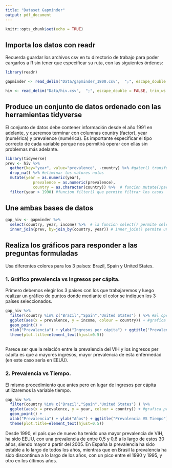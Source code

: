 ```yaml
---
title: "Dataset Gapminder"
output: pdf_document
---
```


```r
knitr::opts_chunk$set(echo = TRUE)
```

## Importa los datos con readr 

Recuerda guardar los archivos csv en tu directorio de trabajo para poder cargarlos a R sin tener que especificar su ruta, con las siguientes órdenes:

```r
library(readr)

gapminder <- read_delim("Data/gapminder_1800.csv",  ";", escape_double = FALSE, trim_ws = TRUE)

hiv <- read_delim("Data/hiv.csv",  ";", escape_double = FALSE, trim_ws = TRUE)

```


## Produce un conjunto de datos ordenado con las herramientas tidyverse

El conjunto de datos debe contener información desde el año 1991 en adelante, y queremos terminar con columnas country (factor), year (numérica) y prevalence (numérica). Es importante especificar el tipo correcto de cada variable porque nos permitirá operar con ellas sin problemas más adelante.

```r
library(tidyverse)
prev <- hiv %>%
  gather(key="year", value="prevalence", -country) %>% #gater() transforma los datos de formato ancho a largo, indicando los nombres que le quieres dar a las 2 nuevas columnas a crear. Luego excluimos country, así toma todo el resto de variables en la transformación.
  drop_na() %>% #eliminar los valores nulos
  mutate(year = as.numeric(year),
            prevalence = as.numeric(prevalence),
            country = as.character(country)) %>%  # funcion mutate()para crear o modificar el tipo de variables en el conjunto de datos. 
  filter(year > 1990) #funcion filter() que permite filtrar los casos

```


## Une ambas bases de datos 

```r
gap_hiv <- gapminder %>% 
  select(country, year, income) %>%  # la funcion select() permite seleccionar las columnas de interés
  inner_join(prev, by=join_by(country, year)) # inner_join() permite unir ambas bases de datos

```


## Realiza los gráficos para responder a las preguntas formuladas
  
Usa diferentes colores para los 3 países: Brazil, Spain y United States.

### 1. Gráfico prevalencia vs Ingresos per cápita.

Primero debemos elegir los 3 países con los que trabajaremos y luego realizar un gráfico de puntos donde mediante el color se indiquen los 3 países seleccionados.

```r
gap_hiv %>%
  filter(country %in% c("Brazil","Spain","United States") ) %>% #El operador %in% verifica si el valor de la columna "country" está presente en el vector de países especificados con c().
  ggplot(aes(x = prevalence, y = income, colour = country)) + #grafica prevalencia vs income, por país
  geom_point() +
  xlab("Prevalencia") + ylab("Ingresos per cápita") + ggtitle("Prevalencia VS Ingresos") +
  theme(plot.title=element_text(hjust=0.5))
  
```

Parece ser que la relación entre la prevalencia del VIH y los ingresos per cápita es que a mayores ingresos, mayor prevalencia de esta enfermedad (en este caso sería en EEUU).

### 2. Prevalencia vs Tiempo.

El mismo procedimiento que antes pero en lugar de ingresos per cápita utilizaremos la variable tiempo.

```r
gap_hiv %>%
  filter(country %in% c("Brazil","Spain","United States") ) %>% 
  ggplot(aes(x = prevalence, y = year, colour = country)) + #grafica prevalencia vs tiempo, por país
  geom_point() +
  xlab("Prevalencia") + ylab("Años") + ggtitle("Prevalencia VS Tiempo") +
  theme(plot.title=element_text(hjust=0.5))

```

Desde 1990, el país que de nuevo ha tenido una mayor prevalencia de VIH, ha sido EEUU, con una prevalencia de entre 0,5 y 0,6 a lo largo de estos 30 años, siendo mayor a partir del 2005. En España la prevalencia ha sido estable a lo largo de todos los años, mientras que en Brasil la prevalencia ha sido discontinua a lo largo de los años, con un pico entre el 1990 y 1995, y otro en los últimos años.
